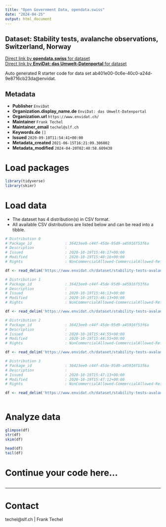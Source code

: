 ```yaml
---
title: "Open Government Data, opendata.swiss"
date: "2024-04-25"
output: html_document
---
```


## Dataset: Stability tests, avalanche observations, Switzerland, Norway



[Direct link by **opendata.swiss** for dataset](https://opendata.swiss/de/dataset/stability-tests-avalanche-observations-switzerland-norway)<br>
[Direct link by **EnviDat: das Umwelt-Datenportal** for dataset](https://www.envidat.ch/#/metadata/stability-tests-avalanche-observations-switzerland-norway)

Auto generated R starter code for data set ab401e00-0c6e-40c0-a24d-9e8716cb23da@envidat.

## Metadata

- **Publisher** `EnviDat`
- **Organization.display_name.de** `EnviDat: das Umwelt-Datenportal`
- **Organization.url** `https://www.envidat.ch/`
- **Maintainer** `Frank Techel`
- **Maintainer_email** `techel@slf.ch`
- **Keywords.de** `[]`
- **Issued** `2020-09-10T11:54:41+00:00`
- **Metadata_created** `2021-06-15T16:21:09.306002`
- **Metadata_modified** `2024-04-20T02:40:58.609438`


# Load packages

```r

library(tidyverse)
library(skimr)

```

# Load data

-   The dataset has 4 distribution(s) in CSV format.
-   All available CSV distributions are listed below and can be read into a tibble.

```r

# Distribution 0
# Package_id               : 36423ee0-c44f-45de-95d9-a45916f53f6a
# Description              : 
# Issued                   : 2020-10-19T15:48:17+00:00
# Modified                 : 2020-10-19T15:48:16+00:00
# Rights                   : NonCommercialAllowed-CommercialAllowed-ReferenceRequired

df <- read_delim('https://www.envidat.ch/dataset/stability-tests-avalanche-observations-switzerland-norway/resource/30e5287d-6bc2-4810-bdc2-422976023486')

# Distribution 1
# Package_id               : 36423ee0-c44f-45de-95d9-a45916f53f6a
# Description              : 
# Issued                   : 2020-10-19T15:46:13+00:00
# Modified                 : 2020-10-19T15:46:13+00:00
# Rights                   : NonCommercialAllowed-CommercialAllowed-ReferenceRequired

df <- read_delim('https://www.envidat.ch/dataset/stability-tests-avalanche-observations-switzerland-norway/resource/accef652-f988-4d75-8aff-4c4c06c24a74')

# Distribution 2
# Package_id               : 36423ee0-c44f-45de-95d9-a45916f53f6a
# Description              : 
# Issued                   : 2020-10-19T15:44:55+00:00
# Modified                 : 2020-10-19T15:44:55+00:00
# Rights                   : NonCommercialAllowed-CommercialAllowed-ReferenceRequired

df <- read_delim('https://www.envidat.ch/dataset/stability-tests-avalanche-observations-switzerland-norway/resource/23823196-1d56-47d1-b6bd-cb0add4dbd7b')

# Distribution 3
# Package_id               : 36423ee0-c44f-45de-95d9-a45916f53f6a
# Description              : 
# Issued                   : 2020-10-19T15:47:13+00:00
# Modified                 : 2020-10-19T15:47:12+00:00
# Rights                   : NonCommercialAllowed-CommercialAllowed-ReferenceRequired

df <- read_delim('https://www.envidat.ch/dataset/stability-tests-avalanche-observations-switzerland-norway/resource/7618bcce-8c14-463d-8c4d-1dc4f5365085')



```

# Analyze data

```r

glimpse(df)
str(df)
skim(df)

head(df)
tail(df)

```

# Continue your code here...

```r

```

------------------------------------------------------------------------

# Contact

techel@slf.ch | Frank Techel
